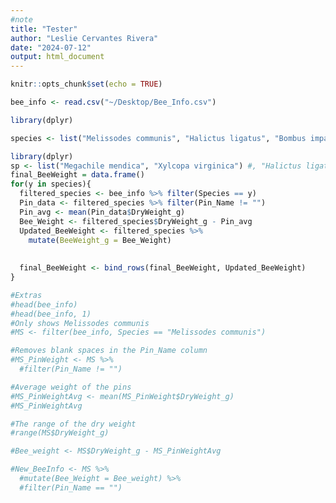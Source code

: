 ```yaml
---
#note
title: "Tester"
author: "Leslie Cervantes Rivera"
date: "2024-07-12"
output: html_document
---
```


```r
knitr::opts_chunk$set(echo = TRUE)
```

```r
bee_info <- read.csv("~/Desktop/Bee_Info.csv")

```

```r
library(dplyr)

```

```r
species <- list("Melissodes communis", "Halictus ligatus", "Bombus impatiens", "Ptilothrix bombiformis", "Calliopsis andreniformis", "Parnurginus polytrichus", "Megachile mendica", "Xylcopa virginica", "Ceratina strenua", "Lasioglossum tegulare/puteulanum", "Halictus confusus", "Lasioglossum illinoense", "Lasioglossum hitchensi", "Lasioglossum imitatum", "Lasioglossum pruinosum", "Lasioglossum bruneri", "Lasioglossum callidum", "Lasioglossum trigeminum")
```

```r
library(dplyr)
sp <- list("Megachile mendica", "Xylcopa virginica") #, "Halictus ligatus", "Bombus impatients"
final_BeeWeight = data.frame()
for(y in species){
  filtered_species <- bee_info %>% filter(Species == y)
  Pin_data <- filtered_species %>% filter(Pin_Name != "")
  Pin_avg <- mean(Pin_data$DryWeight_g)
  Bee_Weight <- filtered_species$DryWeight_g - Pin_avg
  Updated_BeeWeight <- filtered_species %>%
    mutate(BeeWeight_g = Bee_Weight)
  
  
  final_BeeWeight <- bind_rows(final_BeeWeight, Updated_BeeWeight)
}

```
```r
#Extras
#head(bee_info)
#head(bee_info, 1)
#Only shows Melissodes communis
#MS <- filter(bee_info, Species == "Melissodes communis") 

#Removes blank spaces in the Pin_Name column
#MS_PinWeight <- MS %>%
  #filter(Pin_Name != "")

#Average weight of the pins
#MS_PinWeightAvg <- mean(MS_PinWeight$DryWeight_g)
#MS_PinWeightAvg

#The range of the dry weight
#range(MS$DryWeight_g)

#Bee_weight <- MS$DryWeight_g - MS_PinWeightAvg

#New_BeeInfo <- MS %>%
  #mutate(Bee_Weight = Bee_weight) %>%
  #filter(Pin_Name == "")
```

